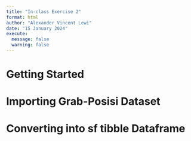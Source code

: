 ```yaml
---
title: "In-class Exercise 2"
format: html
author: "Alexander Vincent Lewi"
date: "15 January 2024"
execute: 
  message: false
  warning: false
---
```


# Getting Started

# Importing Grab-Posisi Dataset

# Converting into sf tibble Dataframe